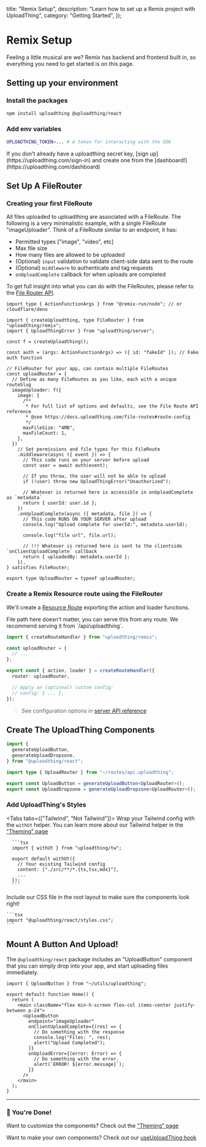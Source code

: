 
  title: "Remix Setup",
  description: "Learn how to set up a Remix project with UploadThing",
  category: "Getting Started",
});

# Remix Setup

Feeling a little musical are we? Remix has backend and frontend built in, so
everything you need to get started is on this page.

## Setting up your environment

### Install the packages

```bash npm2yarn
npm install uploadthing @uploadthing/react
```

### Add env variables

```bash
UPLOADTHING_TOKEN=... # A token for interacting with the SDK
```

<Note>
  If you don't already have a uploadthing secret key, [sign
  up](https://uploadthing.com/sign-in) and create one from the
  [dashboard!](https://uploadthing.com/dashboard)
</Note>

## Set Up A FileRouter

### Creating your first FileRoute

All files uploaded to uploadthing are associated with a FileRoute. The following
is a very minimalistic example, with a single FileRoute "imageUploader". Think
of a FileRoute similar to an endpoint, it has:

- Permitted types ["image", "video", etc]
- Max file size
- How many files are allowed to be uploaded
- (Optional) `input` validation to validate client-side data sent to the route
- (Optional) `middleware` to authenticate and tag requests
- `onUploadComplete` callback for when uploads are completed

To get full insight into what you can do with the FileRoutes, please refer to
the [File Router API](/file-routes).

```tsx {{ title: "app/routes/api.uploadthing.ts" }}
import type { ActionFunctionArgs } from "@remix-run/node"; // or cloudflare/deno

import { createUploadthing, type FileRouter } from "uploadthing/remix";
import { UploadThingError } from "uploadthing/server";

const f = createUploadthing();

const auth = (args: ActionFunctionArgs) => ({ id: "fakeId" }); // Fake auth function

// FileRouter for your app, can contain multiple FileRoutes
const uploadRouter = {
  // Define as many FileRoutes as you like, each with a unique routeSlug
  imageUploader: f({
    image: {
      /**
       * For full list of options and defaults, see the File Route API reference
       * @see https://docs.uploadthing.com/file-routes#route-config
       */
      maxFileSize: "4MB",
      maxFileCount: 1,
    },
  })
    // Set permissions and file types for this FileRoute
    .middleware(async ({ event }) => {
      // This code runs on your server before upload
      const user = await auth(event);

      // If you throw, the user will not be able to upload
      if (!user) throw new UploadThingError("Unauthorized");

      // Whatever is returned here is accessible in onUploadComplete as `metadata`
      return { userId: user.id };
    })
    .onUploadComplete(async ({ metadata, file }) => {
      // This code RUNS ON YOUR SERVER after upload
      console.log("Upload complete for userId:", metadata.userId);

      console.log("file url", file.url);

      // !!! Whatever is returned here is sent to the clientside `onClientUploadComplete` callback
      return { uploadedBy: metadata.userId };
    }),
} satisfies FileRouter;

export type UploadRouter = typeof uploadRouter;
```

### Create a Remix Resource route using the FileRouter

We'll create a
[Resource Route](https://remix.run/docs/en/main/guides/resource-routes)
exporting the action and loader functions.

<Note>
  File path here doesn't matter, you can serve this from any route. We recommend
  serving it from `/api/uploadthing`.
</Note>

```ts {{ title: "app/routes/api.uploadthing.ts" }}
import { createRouteHandler } from "uploadthing/remix";

const uploadRouter = {
  // ...
};

export const { action, loader } = createRouteHandler({
  router: uploadRouter,

  // Apply an (optional) custom config:
  // config: { ... },
});
```

> See configuration options in
> [server API reference](/api-reference/server#create-route-handler)

## Create The UploadThing Components

```ts {{ title: "app/utils/uploadthing.ts" }}
import {
  generateUploadButton,
  generateUploadDropzone,
} from "@uploadthing/react";

import type { UploadRouter } from "~/routes/api.uploadthing";

export const UploadButton = generateUploadButton<UploadRouter>();
export const UploadDropzone = generateUploadDropzone<UploadRouter>();
```

### Add UploadThing's Styles

<Tabs tabs={["Tailwind", "Not Tailwind"]}>
  <Tab>
      Wrap your Tailwind config with the `withUt` helper. You can learn more about our
      Tailwind helper in the ["Theming" page](/concepts/theming#theming-with-tailwind-css)

      ```tsx
      import { withUt } from "uploadthing/tw";

      export default withUt({
        // Your existing Tailwind config
        content: ["./src/**/*.{ts,tsx,mdx}"],
        ...
      });
      ```

  </Tab>
  <Tab>
    Include our CSS file in the root layout to make sure the components look right!

    ```tsx
    import "@uploadthing/react/styles.css";
    ```

  </Tab>
</Tabs>

## Mount A Button And Upload!

The `@uploadthing/react` package includes an "UploadButton" component that you
can simply drop into your app, and start uploading files immediately.

```tsx {{ title: "routes/_index.tsx" }}
import { UploadButton } from "~/utils/uploadthing";

export default function Home() {
  return (
    <main className="flex min-h-screen flex-col items-center justify-between p-24">
      <UploadButton
        endpoint="imageUploader"
        onClientUploadComplete={(res) => {
          // Do something with the response
          console.log("Files: ", res);
          alert("Upload Completed");
        }}
        onUploadError={(error: Error) => {
          // Do something with the error.
          alert(`ERROR! ${error.message}`);
        }}
      />
    </main>
  );
}
```

---

### 🎉 You're Done!

Want to customize the components? Check out the
["Theming" page](/concepts/theming)

Want to make your own components? Check out our
[useUploadThing hook](/api-reference/react#use-upload-thing)
